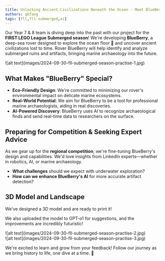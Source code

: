 ```yaml
---
title: Unlocking Ancient Civilizations Beneath the Ocean - Meet BlueBerry
authors: qkfang
tags: [fll,fll-submerged,ai]
---
```


Our Year 7 & 8 team is diving deep into the past with our project for the **FIRST LEGO League Submerged season**! We're developing **BlueBerry**, a deep-sea rover designed to explore the ocean floor 🌊 and uncover ancient civilizations lost to time. Rover BlueBerry will help identify and analyze submerged ruins and artifacts, bringing marine archaeology into the future.

<div className="img-grid">
  <div className="img-item">
    ![alt text](images/2024-09-30-fll-submerged-season-practise-1.jpg)
  </div>
</div>

## What Makes "BlueBerry" Special?
- **Eco-Friendly Design**: We're committed to minimizing our rover's environmental impact on delicate marine ecosystems.
- **Real-World Potential**: We aim for BlueBerry to be a tool for professional marine archaeologists, aiding in real discoveries.
- **AI-Powered Discovery**: BlueBerry uses AI to recognize archaeological finds and send real-time data to researchers on the surface.

## Preparing for Competition & Seeking Expert Advice
As we gear up for the **regional competition**, we're fine-tuning BlueBerry's design and capabilities. We'd love insights from LinkedIn experts—whether in robotics, AI, or marine archaeology. 

- **What challenges** should we expect with underwater exploration?
- **How can we enhance BlueBerry's AI** for more accurate artifact detection?

## 3D Model and Landscape

We've designed a 3D model and are ready to print it!

We also uploaded the model to GPT-o1 for suggestions, and the improvements are incredibly futuristic!

<div className="img-grid">
  <div className="img-item">
    ![alt text](images/2024-09-30-fll-submerged-season-practise-2.jpg)
  </div>
  <div className="img-item">
    ![alt text](images/2024-09-30-fll-submerged-season-practise-3.jpg)
  </div>
</div>

We're excited to learn and grow from your feedback! Follow our journey as we bring history to life, one dive at a time. 🌊

